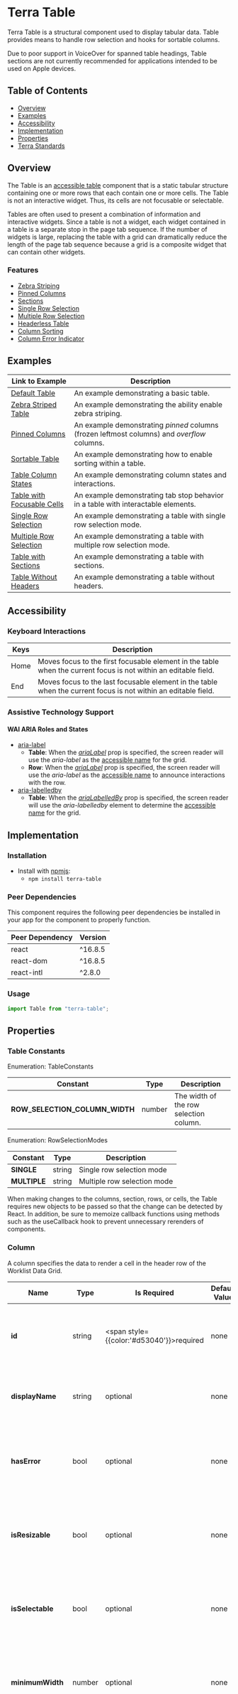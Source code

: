 

<Badge />

# Terra Table

Terra Table is a structural component used to display tabular data. Table provides means to handle row selection and hooks for sortable columns.

<Notice variant="caution" ariaLevel="2">
Due to poor support in VoiceOver for spanned table headings, Table sections are not currently recommended for applications intended to be used on Apple devices.
</Notice>

## Table of Contents
* [Overview](/components/cerner-terra-framework-docs/table/about#overview)
* [Examples](/components/cerner-terra-framework-docs/table/about#examples)
* [Accessibility](/components/cerner-terra-framework-docs/table/about#accessibility)
* [Implementation](/components/cerner-terra-framework-docs/table/about#implementation)
* [Properties](/components/cerner-terra-framework-docs/table/about#properties)
* [Terra Standards](/components/cerner-terra-framework-docs/table/about#terra-standards)

## Overview
The Table is an [accessible table](https://www.w3.org/WAI/ARIA/apg/patterns/table/) component that is a static tabular structure containing one or more rows that each contain one or more cells.
The Table is not an interactive widget.  Thus, its cells are not focusable or selectable.

Tables are often used to present a combination of information and interactive widgets. Since a table is not a widget, each widget contained in a table is a separate stop in the page tab sequence. 
If the number of widgets is large, replacing the table with a grid can dramatically reduce the length of the page tab sequence because a grid is a composite widget that can contain other widgets.

<DefaultTable />

  ### Features

  * [Zebra Striping](/components/cerner-terra-framework-docs/table/examples/zebra-striped-table)
  * [Pinned Columns](/components/cerner-terra-framework-docs/table/examples/zebra-striped-table)
  * [Sections](/components/cerner-terra-framework-docs/table/examples/table-with-sections)
  * [Single Row Selection](/components/cerner-terra-framework-docs/table/examples/table-single-row-selection)
  * [Multiple Row Selection](/components/cerner-terra-framework-docs/table/examples/table-multiple-row-selection)
  * [Headerless Table](/components/cerner-terra-framework-docs/table/examples/table-without-headers)
  * [Column Sorting](/components/cerner-terra-framework-docs/table/examples/sortable-table)
  * [Column Error Indicator](/components/cerner-terra-framework-docs/table/examples/table-column-states)

## Examples
|Link to Example| Description|
|-|-|
|[Default Table](/components/cerner-terra-framework-docs/table/examples/default-table)|An example demonstrating a basic table.|
|[Zebra Striped Table](/components/cerner-terra-framework-docs/table/examples/zebra-striped-table)|An example demonstrating the ability enable zebra striping.|
|[Pinned Columns](/components/cerner-terra-framework-docs/table/examples/pinned-columns)|An example demonstrating _pinned_ columns (frozen leftmost columns) and _overflow_ columns.|
|[Sortable Table](/components/cerner-terra-framework-docs/table/examples/sortable-table)|An example demonstrating how to enable sorting within a table.|
|[Table Column States](/components/cerner-terra-framework-docs/table/examples/table-column-states)|An example demonstrating column states and interactions.|
|[Table with Focusable Cells](/components/cerner-terra-framework-docs/table/examples/table-focusable-cell)|An example demonstrating tab stop behavior in a table with interactable elements.|
|[Single Row Selection](/components/cerner-terra-framework-docs/table/examples/table-single-row-selection)|An example demonstrating a table with single row selection mode.|
|[Multiple Row Selection](/components/cerner-terra-framework-docs/table/examples/table-multiple-row-selection)|An example demonstrating a table with multiple row selection mode.|
|[Table with Sections](/components/cerner-terra-framework-docs/table/examples/table-with-sections)|An example demonstrating a table with sections.|
|[Table Without Headers](/components/cerner-terra-framework-docs/table/examples/table-without-headers)|An example demonstrating a table without headers.|

## Accessibility
### Keyboard Interactions

|Keys|Description|
|---|---|
|Home| Moves focus to the first focusable element in the table when the current focus is not within an editable field.|
|End | Moves focus to the last focusable element in the table when the current focus is not within an editable field.|

### Assistive Technology Support
#### WAI ARIA Roles and States
* [aria-label](https://developer.mozilla.org/en-US/docs/Web/Accessibility/ARIA/Attributes/aria-label)
  * **Table**: When the [_ariaLabel_](/components/cerner-terra-framework-docs/table/about#table-props) prop is specified, the screen reader will use the _aria-label_ as the [accessible name](https://w3c.github.io/accname/#dfn-accessible-name) for the grid.
  * **Row**: When the [_ariaLabel_](/components/cerner-terra-framework-docs/table/about#row) prop is specified, the screen reader will use the _aria-label_ as the [accessible name](https://w3c.github.io/accname/#dfn-accessible-name) to announce interactions with the row.
* [aria-labelledby](https://developer.mozilla.org/en-US/docs/Web/Accessibility/ARIA/Attributes/aria-labelledby)
  * **Table**: When the [_ariaLabelledBy_](/components/cerner-terra-framework-docs/table/about#table-props) prop is specified, the screen reader will use the _aria-labelledby_ element to determine the [accessible name](https://w3c.github.io/accname/#dfn-accessible-name) for the grid.

## Implementation

### Installation
- Install with [npmjs](https://www.npmjs.com):
  - `npm install terra-table`

<!-- AUTO-GENERATED-CONTENT:START Peer Dependencies -->

### Peer Dependencies

This component requires the following peer dependencies be installed in your app for the component to properly function.

| Peer Dependency | Version |
| --------------- | ------- |
| react           | ^16.8.5 |
| react-dom       | ^16.8.5 |
| react-intl      | ^2.8.0  |

<!-- AUTO-GENERATED-CONTENT:END -->

### Usage

```jsx
import Table from "terra-table";
```

## Properties

<TablePropsTable />

### Table Constants
Enumeration: TableConstants

|Constant|Type|Description|
|---|---|---|
|**ROW_SELECTION_COLUMN_WIDTH**|number|The width of the row selection column.|

Enumeration: RowSelectionModes

|Constant|Type|Description|
|---|---|---|
|**SINGLE**|string|Single row selection mode|
|**MULTIPLE**|string|Multiple row selection mode|

<Notice variant="caution" ariaLevel="2">
When making changes to the columns, section, rows, or cells, the Table requires new objects to be passed so that the change can be detected by React.  
In addition, be sure to memoize callback functions using methods such as the useCallback hook to prevent unnecessary rerenders of components.
</Notice>

### Column
A column specifies the data to render a cell in the header row of the Worklist Data Grid.

|Name|Type|Is Required|Default Value|Description|
|---|---|---|---|---|
|**id**|string|<span style={{color:'#d53040'}}>required</span>|none|An identifier to uniquely identify the column within the grid.|
|**displayName**|string|optional|none|String of text to render within the column header cell.|
|**hasError**|bool|optional|none|Boolean value indicating whether or not the column has an error in the data.|
|**isResizable**|bool|optional|none|Boolean value indicating whether or not the column header is resizable.|
|**isSelectable**|bool|optional|none|Boolean value indicating whether or not the column header is selectable.|
|**minimumWidth**|number|optional|none|Number that specifies the minimum column width in pixels.|
|**maximumWidth**|number|optional|none|Number that specifies the maximum column width in pixels.|
|**width**|number|optional|none|A number (in px) specifying the width of the column. If not provided, the Data Grid's default column width will be used.|
|**sortIndicator**|custom|optional|none|A string indicating which sorting indicator should be rendered. If not provided, no sorting indicator will be rendered. One of `ascending`, `descending`.

### Section
A section defines the rows rendered within the section.

***Due to poor support in VoiceOver for spanned table headings, Table sections are not currently recommended for applications intended to be used on Apple devices.***

|Name|Type|Is Required|Default Value|Description|
|---|---|---|---|---|
|**id**|string|<span style={{color:'#d53040'}}>required</span>|none|An identifier to uniquely identify the section within the grid.|
|**isCollapsible**|bool|false|Boolean value indicating whether or not the the section is collapsible.|
|**isCollapsed**|bool|optional|false|Boolean value indicating whether or not the section is collapsed. If true, contents of the section will not be displayed.|
|**text**|string|optional|none|A text string to render within the section header.|
|**rows**|array|optional|[]|An array of row objects to be rendered within the section.|

### Row
A row defines the cells rendered within the row.

|Name|Type|Is Required|Default Value|Description|
|---|---|---|---|---|
|**id**|string|<span style={{color:'#d53040'}}>required</span>|none|An identifier to uniquely identify the row within the grid.|
|**cells**|array|optional|[]|An array of cell objects that define the content to be rendered in the row. Cells will be rendered in the order given and are expected to be in the same order as the columns.|
|**isSelected**|bool|optional|none|A boolean indicating whether or not the row should render as selected.|
|**ariaLabel**|string|optional|none|A string identifier used to describe the row contents. This value will be used for accessibility when announcing the row (un)selection.|

### Cell
A cell defines the content rendered at the intersection of a row and a column.

|Name|Type|Is Required|Default Value|Description|
|---|---|---|---|---|
|**content**|content|optional|none|The content to render within the cell.|
|**isMasked**|bool|optional|none|A boolean indicating if the cell content is masked.|
|**maskedLabel**|bool|optional|none|Provides a custom string for masked cells to be read by screen readers. This value is only applied if the cell is masked.|

## Terra Standards
* [Cross-Browser Support](https://engineering.cerner.com/terra-ui/about/terra-ui/component-standards#cross-browser-support)
* [Mobile Support](https://engineering.cerner.com/terra-ui/about/terra-ui/component-standards#mobile-support)
* [Internationalization Support](https://engineering.cerner.com/terra-ui/about/terra-ui/component-standards#internationalization-i18n)
* [LTR/RTL Support](https://engineering.cerner.com/terra-ui/about/terra-ui/component-standards#ltr--rtl)